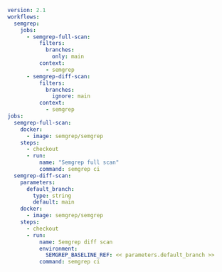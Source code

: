 ```yaml
version: 2.1
workflows:
  semgrep:
    jobs:
      - semgrep-full-scan:
          filters:
            branches:
              only: main
          context:
            - semgrep
      - semgrep-diff-scan:
          filters:
            branches:
              ignore: main
          context:
            - semgrep
jobs:
  semgrep-full-scan:
    docker:
      - image: semgrep/semgrep
    steps:
      - checkout
      - run:
          name: "Semgrep full scan"
          command: semgrep ci     
  semgrep-diff-scan:
    parameters:
      default_branch:
        type: string
        default: main
    docker:
      - image: semgrep/semgrep
    steps:
      - checkout
      - run: 
          name: Semgrep diff scan
          environment: 
            SEMGREP_BASELINE_REF: << parameters.default_branch >>
          command: semgrep ci
```
